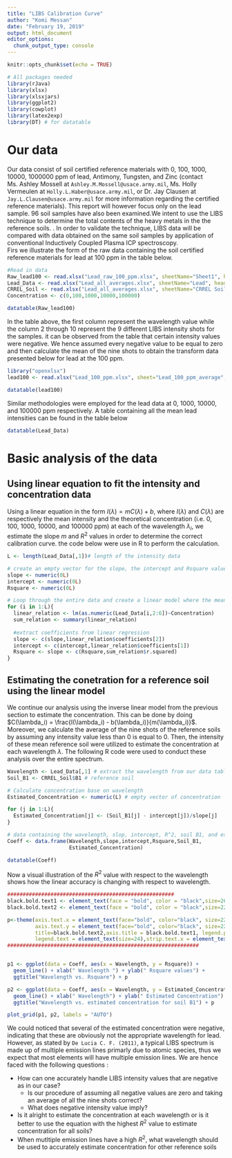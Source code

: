 ```yaml
---
title: "LIBS Calibration Curve"
author: "Komi Messan"
date: "February 19, 2019"
output: html_document
editor_options: 
  chunk_output_type: console
---
```


```r
knitr::opts_chunk$set(echo = TRUE)
```



```r
# All packages needed
library(rJava)
library(xlsx)
library(xlsxjars)
library(ggplot2)
library(cowplot)
library(latex2exp)
library(DT) # for datatable
```

# Our data
Our data consist of soil certified reference materials with 0, 100, 1000, 10000, 1000000 ppm of lead, Antimony, Tungsten, and Zinc (contact Ms. Ashley Mossell at `Ashley.M.Mossell@usace.army.mil`, Ms. Holly Vermeulen at `Holly.L.Haber@usace.army.mil`, or Dr. Jay Clausen at `Jay.L.Clausen@usace.army.mil` for more information regarding the certified reference materials). This report will however focus only on the lead sample. 96 soil samples have also been examined.We intent to use the LIBS technique to determine the total contents of the heavy metals in the the reference soils. . In order to validate the technique, LIBS data will be compared with data obtained on the same soil samples by application of conventional Inductively Coupled Plasma ICP spectroscopy.
<br/>
Firs we illustrate the form of the raw data containing the soil certified reference materials for lead at 100 ppm in the table below.


```r
#Read in data
Raw_lead100 <- read.xlsx("Lead_raw_100_ppm.xlsx", sheetName="Sheet1", header = TRUE,stringsAsFactors = F)
Lead_Data <- read.xlsx("Lead_all_averages.xlsx", sheetName="Lead", header = TRUE,stringsAsFactors = F)
CRREL_Soil <- read.xlsx("Lead_all_averages.xlsx", sheetName="CRREL Soils", header = TRUE,stringsAsFactors = F)
Concentration <- c(0,100,1000,10000,100000)
```


```r
datatable(Raw_lead100)
```

In the table above, the first column represent the wavelength value while the column 2 through 10 represent the 9 different LIBS intensity shots for the samples. it can be observed from the table that certain intensity values were negative. We hence assumed every negative value to be equal to zero and then calculate the mean of the nine shots to obtain the transform data presented below for lead at the 100 ppm. 


```r
library("openxlsx")
lead100 <- read.xlsx("Lead_100_ppm.xlsx", sheet="Lead_100_ppm_average", colNames = TRUE)

```


```r
datatable(lead100)
```

Similar methodologies were employed for the lead data at 0, 1000, 10000, and 100000 ppm respectively. A table containing all the mean lead intensities can be found in the table below

```r
datatable(Lead_Data)
```

# Basic analysis of the data

## Using linear equation to fit the intensity and concentration data

Using a linear equation in the form $I(\lambda) = mC(\lambda)+ b$, where $I(\lambda)$ and $C(\lambda)$ are respectively the mean intensity and the theoretical concentration (i.e. 0, 100, 1000, 10000, and 100000 ppm) at each of the wavelength $\lambda_i$, we estimate the slope $m$ and $R^2$ values in order to determine the correct calibration curve. the code below were use in R to perform the calculation. 

```r

L <- length(Lead_Data[,1])# length of the intensity data

# create an empty vector for the slope, the intercept and Rsquare values
slope <- numeric(0L)
intercept <- numeric(0L)
Rsquare <- numeric(0L)

# Loop through the entire data and create a linear model where the mean intensity is the dependent variable and the theoretical concentration is the independent variable. 
for (i in 1:L){
  linear_relation <- lm(as.numeric(Lead_Data[i,2:6])~Concentration)
  sum_relation <- summary(linear_relation)
  
  #extract coefficients from linear regression
  slope <- c(slope,linear_relation$coefficients[2])
  intercept <- c(intercept,linear_relation$coefficients[1])
  Rsquare <- slope <- c(Rsquare,sum_relation$r.squared)
}

```

## Estimating the conetration for a reference soil using the linear model 

We continue our analysis using the inverse linear model from the previous section to estimate the concentration. This can be done by doing $C(\lambda_i) = \frac{I(\lambda_i) - b(\lambda_i)}{m(\lambda_i)}$. Moreover, we calculate the average of the nine shots of the reference soils by assuming any intensity value less than 0 is equal to 0. Then, the intensity of these mean reference soil were utilized to estimate the concentration at each wavelength $\lambda$. The following R code were used to conduct these analysis over the entire spectrum.


```r
Wavelength <- Lead_Data[,1] # extract the wavelength from our data table
Soil_B1 <- CRREL_Soil$B1 # reference soil 

# Calculate concentration base on wavelength
Estimated_Concentration <- numeric(L) # empty vector of concentration

for (j in 1:L){
  Estimated_Concentration[j] <- (Soil_B1[j] - intercept[j])/slope[j] 
}

# data containing the wavelength, slop, intercept, R^2, soil B1, and estimate concentration
Coeff <- data.frame(Wavelength,slope,intercept,Rsquare,Soil_B1,
                    Estimated_Concentration)

datatable(Coeff)
```

Now a visual illustration of the $R^2$ value with respect to the wavelength shows how the linear accuracy is changing with respect to wavelength.

```r
######################################################
black.bold.text1 <- element_text(face = "bold", color = "black",size=26) # x and y axis
black.bold.text2 <- element_text(face = "bold", color = "black",size=22) # title

p<-theme(axis.text.x = element_text(face="bold", color="black", size=22),
         axis.text.y = element_text(face="bold", color="black", size=22),
         title=black.bold.text2,axis.title = black.bold.text1, legend.position = "bottom",
         legend.text = element_text(size=24),strip.text.x = element_text(face="bold",size=22))
##############################################################


p1 <- ggplot(data = Coeff, aes(x = Wavelength, y = Rsquare)) +
  geom_line() + xlab(" Wavelength ") + ylab(" Rsquare values") +
  ggtitle("Wavelength vs. Rsquare") + p

p2 <- ggplot(data = Coeff, aes(x = Wavelength, y = Estimated_Concentration)) +
  geom_line() + xlab(" Wavelength") + ylab(" Estimated Concentration") +
  ggtitle("Wavelength vs. estimated concentration for soil B1") + p

plot_grid(p1, p2, labels = "AUTO")
```

We could noticed that several of the estimated concentration were negative, indicating that these are obviously not the appropriate wavelength for lead. However, as stated by `De Lucia C. F. (2011)`, a typical LIBS spectrum is made up of multiple emission lines primarly due to atomic species, thus we expect that most elements will have multiple emission lines. We are hence faced with the following questions :

* How can one accurately handle LIBS intensity values that are negative as in our case?
    - Is our procedure of assuming all negative values are zero and taking an average of all the nine shots correct?
    - What does negative intensity value imply?
* Is it alright to estimate the concentration at each wavelength or is it better to use the equation with the highest $R^2$ value to estimate concentration for all soils?
* When mutltiple emission lines have a high $R^2$, what wavelength should be used to accurately estimate concentration for other reference soils